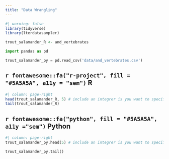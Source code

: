 ```yaml
---
title: "Data Wrangling"
---
```


```r
#| warning: false
library(tidyverse)
library(lterdatasampler)

trout_salamander_R <- and_vertebrates
```

```python
import pandas as pd

trout_salamander_py = pd.read_csv('data/and_vertebrates.csv')
```



::: panel-tabset
## `r fontawesome::fa("r-project", fill = "#5A5A5A", a11y = "sem")` R

```r
#| column: page-right
head(trout_salamander_R, 5) # include an integrer is you want to specify the number of rows returned
tail(trout_salamander_R)
```

## `r fontawesome::fa("python", fill = "#5A5A5A", a11y ="sem")` Python

```python
#| column: page-right
trout_salamander_py.head(5) # include an integrer is you want to specify the number of rows returned

trout_salamander_py.tail()
```
:::
